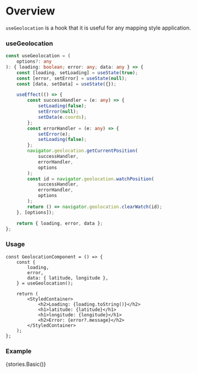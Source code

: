 
<Meta title="Hooks/Docs/useGeolocation" component={GeolocationComponent} />

# Overview

`useGeolocation` is a hook that it is useful for any mapping style application.

### useGeolocation

```ts
const useGeolocation = (
    options?: any
): { loading: boolean; error: any; data: any } => {
    const [loading, setLoading] = useState(true);
    const [error, setError] = useState(null);
    const [data, setData] = useState({});

    useEffect(() => {
        const successHandler = (e: any) => {
            setLoading(false);
            setError(null);
            setData(e.coords);
        };
        const errorHandler = (e: any) => {
            setError(e);
            setLoading(false);
        };
        navigator.geolocation.getCurrentPosition(
            successHandler,
            errorHandler,
            options
        );
        const id = navigator.geolocation.watchPosition(
            successHandler,
            errorHandler,
            options
        );
        return () => navigator.geolocation.clearWatch(id);
    }, [options]);

    return { loading, error, data };
};
```

### Usage

```tsx
const GeolocationComponent = () => {
    const {
        loading,
        error,
        data: { latitude, longitude },
    } = useGeolocation();

    return (
        <StyledContainer>
            <h2>Loading: {loading.toString()}</h2>
            <h1>latitude: {latitude}</h1>
            <h1>longitude: {longitude}</h1>
            <h2>Error: {error?.message}</h2>
        </StyledContainer>
    );
};
```

### Example

<Preview>
    <Story name="useGeolocation">{stories.Basic()}</Story>
</Preview>
